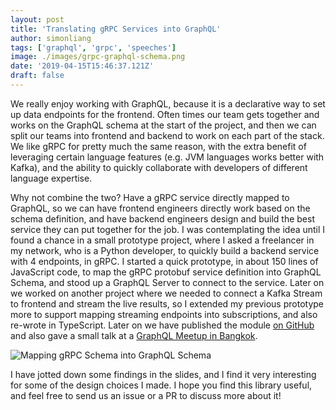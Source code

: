 ```yaml
---
layout: post
title: 'Translating gRPC Services into GraphQL'
author: simonliang
tags: ['graphql', 'grpc', 'speeches']
image: ./images/grpc-graphql-schema.png
date: '2019-04-15T15:46:37.121Z'
draft: false
---
```


We really enjoy working with GraphQL, because it is a declarative way to set up data endpoints for the frontend. Often times our team gets together and works on the GraphQL schema at the start of the project, and then we can split our teams into frontend and backend to work on each part of the stack. We like gRPC for pretty much the same reason, with the extra benefit of leveraging certain language features (e.g. JVM languages works better with Kafka), and the ability to quickly collaborate with developers of different language expertise.

Why not combine the two? Have a gRPC service directly mapped to GraphQL, so we can have frontend engineers directly work based on the schema definition, and have backend engineers design and build the best service they can put together for the job. I was contemplating the idea until I found a chance in a small prototype project, where I asked a freelancer in my network, who is a Python developer, to quickly build a backend service with 4 endpoints, in gRPC. I started a quick prototype, in about 150 lines of JavaScript code, to map the gRPC protobuf service definition into GraphQL Schema, and stood up a GraphQL Server to connect to the service. Later on we worked on another project where we needed to connect a Kafka Stream to frontend and stream the live results, so I extended my previous prototype more to support mapping streaming endpoints into subscriptions, and also re-wrote in TypeScript. Later on we have published the module [on GitHub](https://github.com/xanthous-tech/grpc-graphql-schema) and also gave a small talk at a [GraphQL Meetup in Bangkok](https://docs.google.com/presentation/d/1OzSXKrSO3mzDrS4316HQBWjUC3YezCS-SuqIfLk--8o/edit?ts=5c2335df#slide=id.g4d5154804a_1_0).

![Mapping gRPC Schema into GraphQL Schema](./images/grpc-graphql-schema.png)

I have jotted down some findings in the slides, and I find it very interesting for some of the design choices I made. I hope you find this library useful, and feel free to send us an issue or a PR to discuss more about it!
